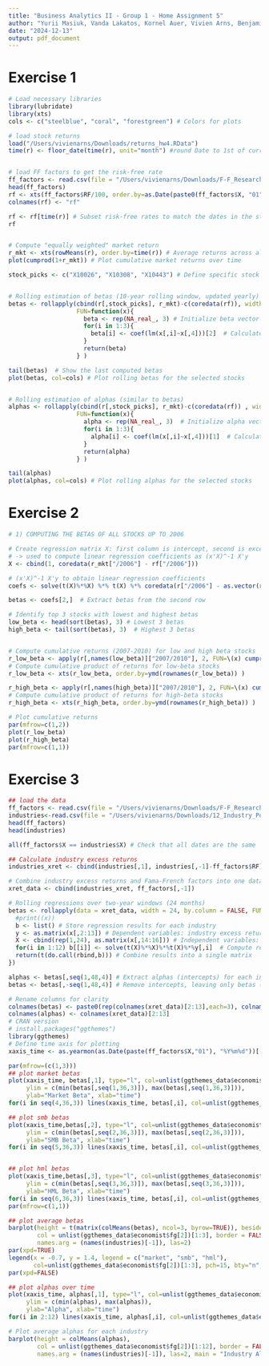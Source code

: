 ```yaml
---
title: "Business Analytics II - Group 1 - Home Assignment 5"
author: "Yurii Masiuk, Vanda Lakatos, Kornel Auer, Vivien Arns, Benjamin Meixner, Nicholas Olsa"
date: "2024-12-13"
output: pdf_document
---
```

# Exercise 1
```r
# Load necessary libraries
library(lubridate)
library(xts)
cols <- c("steelblue", "coral", "forestgreen") # Colors for plots

# load stock returns
load("/Users/vivienarns/Downloads/returns_hw4.RData")
time(r) <- floor_date(time(r), unit="month") #round Date to 1st of current month (to match dates with risk-free rates below)


# load FF factors to get the risk-free rate
ff_factors <- read.csv(file = "/Users/vivienarns/Downloads/F-F_Research_Data_Factors.CSV")
head(ff_factors)
rf <- xts(ff_factors$RF/100, order.by=as.Date(paste0(ff_factors$X, "01"), format="%Y%m%d")) # Convert risk-free rate into xts object
colnames(rf) <- "rf"

rf <- rf[time(r)] # Subset risk-free rates to match the dates in the stock returns
rf


# Compute "equally weighted" market return
r_mkt <- xts(rowMeans(r), order.by=time(r)) # Average returns across all stocks for each time period
plot(cumprod(1+r_mkt)) # Plot cumulative market returns over time

stock_picks <- c("X10026", "X10308", "X10443") # Define specific stock picks for analysis


# Rolling estimation of betas (10-year rolling window, updated yearly)
betas <- rollapply(cbind(r[,stock_picks], r_mkt)-c(coredata(rf)), width=10*12, by=12, fill=NULL, align="right", by.column=FALSE,
                   FUN=function(x){
                     beta <- rep(NA_real_, 3) # Initialize beta vector for three stocks
                     for(i in 1:3){
                       beta[i] <- coef(lm(x[,i]~x[,4]))[2]  # Calculate beta as slope of regression on market return
                     }
                     return(beta)
                   } )

tail(betas)  # Show the last computed betas
plot(betas, col=cols) # Plot rolling betas for the selected stocks


# Rolling estimation of alphas (similar to betas)
alphas <- rollapply(cbind(r[,stock_picks], r_mkt)-c(coredata(rf)) , width=10*12, by=12, fill=NULL, align="right", by.column=FALSE,
                   FUN=function(x){
                     alpha <- rep(NA_real_, 3)  # Initialize alpha vector
                     for(i in 1:3){
                       alpha[i] <- coef(lm(x[,i]~x[,4]))[1]  # Calculate alpha as intercept of regression on market return
                     }
                     return(alpha)
                   } )

tail(alphas)
plot(alphas, col=cols) # Plot rolling alphas for the selected stocks

```

# Exercise 2
```r
# 1) COMPUTING THE BETAS OF ALL STOCKS UP TO 2006

# Create regression matrix X: first column is intercept, second is excess market returns
# -> used to compute linear regression coefficients as (x'X)^-1 X'y
X <- cbind(1, coredata(r_mkt["/2006"] - rf["/2006"]))

# (x'X)^-1 X'y to obtain linear regression coefficients
coefs <- solve(t(X)%*%X) %*% t(X) %*% coredata(r["/2006"] - as.vector(rf["/2006"])) #first row contains alphas, second row betas, columns correspond to firms

betas <- coefs[2,]  # Extract betas from the second row

# Identify top 3 stocks with lowest and highest betas
low_beta <- head(sort(betas), 3) # Lowest 3 betas
high_beta <- tail(sort(betas), 3)  # Highest 3 betas


# Compute cumulative returns (2007-2010) for low and high beta stocks
r_low_beta <- apply(r[,names(low_beta)]["2007/2010"], 2, FUN=\(x) cumprod(1+x) )
# Compute cumulative product of returns for low-beta stocks
r_low_beta <- xts(r_low_beta, order.by=ymd(rownames(r_low_beta)) )

r_high_beta <- apply(r[,names(high_beta)]["2007/2010"], 2, FUN=\(x) cumprod(1+x) )
# Compute cumulative product of returns for high-beta stocks
r_high_beta <- xts(r_high_beta, order.by=ymd(rownames(r_high_beta)) )

# Plot cumulative returns
par(mfrow=c(1,2))
plot(r_low_beta)
plot(r_high_beta)
par(mfrow=c(1,1))
```

# Exercise 3
```r
## load the data
ff_factors <- read.csv(file = "/Users/vivienarns/Downloads/F-F_Research_Data_Factors.CSV")
industries<-read.csv(file = "/Users/vivienarns/Downloads/12_Industry_Portfolios.CSV")
head(ff_factors)
head(industries)

all(ff_factors$X == industries$X) # Check that all dates are the same

## Calculate industry excess returns
industries_xret <- cbind(industries[,1], industries[,-1]-ff_factors$RF)

# Combine industry excess returns and Fama-French factors into one dataset
xret_data <- cbind(industries_xret, ff_factors[,-1])

# Rolling regressions over two-year windows (24 months)
betas <- rollapply(data = xret_data, width = 24, by.column = FALSE, FUN = function(x){
  #print((x))
  b <- list() # Store regression results for each industry
  y <- as.matrix(x[,2:13]) # Dependent variables: industry excess returns
  X <- cbind(rep(1,24), as.matrix(x[,14:16])) # Independent variables: intercept, market, SMB, HML returns
  for(i in 1:12) b[[i]] <- solve(t(X)%*%X)%*%t(X)%*%y[,i]  # Compute regression coefficients
  return(t(do.call(rbind,b))) # Combine results into a single matrix
})

alphas <- betas[,seq(1,48,4)] # Extract alphas (intercepts) for each industry
betas <- betas[,-seq(1,48,4)] # Remove intercepts, leaving only betas (market, SMB, HML)

# Rename columns for clarity
colnames(betas) <- paste0(rep(colnames(xret_data)[2:13],each=3), colnames(betas))
colnames(alphas) <- colnames(xret_data)[2:13]
# CRAN version
# install.packages("ggthemes")
library(ggthemes)
# Define time axis for plotting
xaxis_time <- as.yearmon(as.Date(paste(ff_factors$X,"01"), "%Y%m%d"))[-(1:23)]

par(mfrow=(c(1,3)))
## plot market betas
plot(xaxis_time, betas[,1], type="l", col=unlist(ggthemes_data$economist$fg[2])[1],
     ylim = c(min(betas[,seq(1,36,3)]), max(betas[,seq(1,36,3)])),
     ylab="Market Beta", xlab="time")
for(i in seq(4,36,3)) lines(xaxis_time, betas[,i], col=unlist(ggthemes_data$economist$fg[2])[ceiling(i/3)])

## plot smb betas
plot(xaxis_time,betas[,2], type="l", col=unlist(ggthemes_data$economist$fg[2])[1],
     ylim = c(min(betas[,seq(2,36,3)]), max(betas[,seq(2,36,3)])),
     ylab="SMB Beta", xlab="time")
for(i in seq(5,36,3)) lines(xaxis_time, betas[,i], col=unlist(ggthemes_data$economist$fg[2])[ceiling(i/3)])


## plot hml betas
plot(xaxis_time,betas[,3], type="l", col=unlist(ggthemes_data$economist$fg[2])[1],
     ylim = c(min(betas[,seq(3,36,3)]), max(betas[,seq(3,36,3)])),
     ylab="HML Beta", xlab="time")
for(i in seq(6,36,3)) lines(xaxis_time, betas[,i], col=unlist(ggthemes_data$economist$fg[2])[ceiling(i/3)])
par(mfrow=c(1,1))

## plot average betas
barplot(height = t(matrix(colMeans(betas), ncol=3, byrow=TRUE)), beside=TRUE,
        col = unlist(ggthemes_data$economist$fg[2])[1:3], border = FALSE, 
        names.arg = (names(industries)[-1]), las=2)
par(xpd=TRUE)
legend(x = -0.7, y = 1.4, legend = c("market", "smb", "hml"),
       col=unlist(ggthemes_data$economist$fg[2])[1:3], pch=15, bty="n", border=FALSE)
par(xpd=FALSE)      

## plot alphas over time
plot(xaxis_time, alphas[,1], type="l", col=unlist(ggthemes_data$economist$fg[2])[1],
     ylim = c(min(alphas), max(alphas)),
     ylab="Alpha", xlab="time")
for(i in 2:12) lines(xaxis_time, alphas[,i], col=unlist(ggthemes_data$economist$fg[2])[i])

# Plot average alphas for each industry
barplot(height = colMeans(alphas), 
        col = unlist(ggthemes_data$economist$fg[2])[1:12], border = FALSE, 
        names.arg = (names(industries)[-1]), las=2, main = "Industry Alphas")
```
